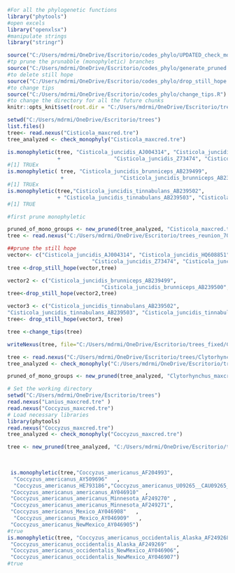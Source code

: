 
```{r functions, packages and directories}
#For all the phylogenetic functions
library("phytools")
#open excels
library("openxlsx")
#manipulate strings
library("stringr")

source("C:/Users/mdrmi/OneDrive/Escritorio/codes_phylo/UPDATED_check_monophyly.R")
#tp prune the prunabble (monophyletic) branches
source("C:/Users/mdrmi/OneDrive/Escritorio/codes_phylo/generate_pruned.R")
#to delete still hope 
source("C:/Users/mdrmi/OneDrive/Escritorio/codes_phylo/drop_still_hope.R")
#to change tips
source("C:/Users/mdrmi/OneDrive/Escritorio/codes_phylo/change_tips.R")
#to change the directory for all the future chunks
knitr::opts_knit$set(root.dir = "C:/Users/mdrmi/OneDrive/Escritorio/trees")

```


```{r Cisticola_maxcred.tre}
setwd("C:/Users/mdrmi/OneDrive/Escritorio/trees")
list.files()
tree<- read.nexus("Cisticola_maxcred.tre")
tree_analyzed <- check_monophyly("Cisticola_maxcred.tre")

is.monophyletic(tree, "Cisticola_juncidis_AJ004314", "Cisticola_juncidis_HQ608851",
                +                 "Cisticola_juncidis_Z73474", "Cisticola_juncidis_juncidis_DQ008493" )
#[1] TRUEx
is.monophyletic( tree, "Cisticola_juncidis_brunniceps_AB239499", 
                 +                  "Cisticola_juncidis_brunniceps_AB239500",  "Cisticola_juncidis_brunniceps_AB239501" )
#[1] TRUEx
is.monophyletic(tree,"Cisticola_juncidis_tinnabulans_AB239502",
                + "Cisticola_juncidis_tinnabulans_AB239503", "Cisticola_juncidis_tinnabulans_AB239504")
#[1] TRUE

#first prune monophyletic

pruned_of_mono_groups <- new_pruned(tree_analyzed, "Cisticola_maxcred.tre")
tree <- read.nexus("C:/Users/mdrmi/OneDrive/Escritorio/trees_reunion_703/Cisticola_maxcred.tre_pruned.tree")

##prune the still hope 
vector<- c("Cisticola_juncidis_AJ004314", "Cisticola_juncidis_HQ608851",
                           "Cisticola_juncidis_Z73474", "Cisticola_juncidis_juncidis_DQ008493" )
tree <-drop_still_hope(vector,tree)

vector2 <- c("Cisticola_juncidis_brunniceps_AB239499", 
                              "Cisticola_juncidis_brunniceps_AB239500",  "Cisticola_juncidis_brunniceps_AB239501" )
tree<-drop_still_hope(vector2,tree)

vector3 <- c("Cisticola_juncidis_tinnabulans_AB239502",
"Cisticola_juncidis_tinnabulans_AB239503", "Cisticola_juncidis_tinnabulans_AB239504")
tree<- drop_still_hope(vector3, tree)

tree <-change_tips(tree)

writeNexus(tree, file="C:/Users/mdrmi/OneDrive/Escritorio/trees_fixed/Cisticola_maxcred.tre")

```


```{r Clytorhynchus_maxcred.tre}
tree <- read.nexus("C:/Users/mdrmi/OneDrive/Escritorio/trees/Clytorhynchus_maxcred.tre")
tree_analyzed <- check_monophyly("C:/Users/mdrmi/OneDrive/Escritorio/trees/Clytorhynchus_maxcred.tre")

pruned_of_mono_groups <- new_pruned(tree_analyzed, "Clytorhynchus_maxcred.tre")

```


```{r Coccyzus_maxcred.tre}
# Set the working directory
setwd("C:/Users/mdrmi/OneDrive/Escritorio/trees")
read.nexus("Lanius_maxcred.tre" )
read.nexus("Coccyzus_maxcred.tre")
# Load necessary libraries
library(phytools)
read.nexus("Coccyzus_maxcred.tre")
tree_analyzed <- check_monophyly("Coccyzus_maxcred.tre")

tree <- new_pruned(tree_analyzed, "C:/Users/mdrmi/OneDrive/Escritorio/trees/Coccyzus_maxcred.tre")

                      
 
 is.monophyletic(tree,"Coccyzus_americanus_AF204993",                       
  "Coccyzus_americanus_AY509696"   ,                    
  "Coccyzus_americanus_HE793186","Coccyzus_americanus_U09265__CAU09265_",            
 "Coccyzus_americanus_americanus_AY046910"  ,          
 "Coccyzus_americanus_americanus_Minnesota_AF249270" , 
 "Coccyzus_americanus_americanus_Minnesota_AF249271", 
 "Coccyzus_americanus_Mexico_AY046908"   ,             
  "Coccyzus_americanus_Mexico_AY046909"   ,             
 "Coccyzus_americanus_NewMexico_AY046905")
#true
is.monophyletic(tree, "Coccyzus_americanus_occidentalis_Alaska_AF249268" ,  
 "Coccyzus_americanus_occidentalis_Alaska_AF249269"   ,
 "Coccyzus_americanus_occidentalis_NewMexico_AY046906",
 "Coccyzus_americanus_occidentalis_NewMexico_AY046907")
#true





```


